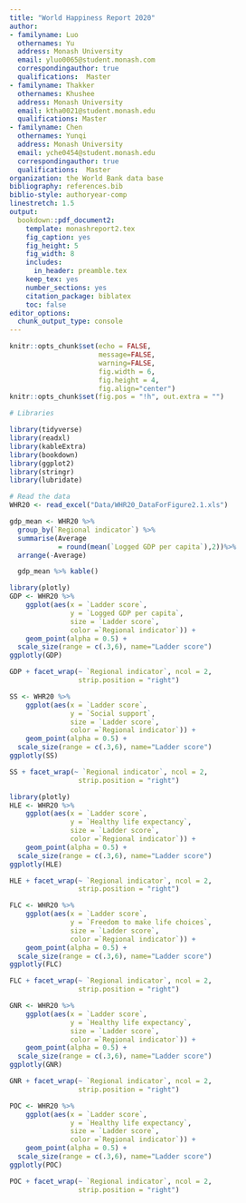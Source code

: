 ```yaml
---
title: "World Happiness Report 2020"
author:
- familyname: Luo
  othernames: Yu
  address: Monash University
  email: yluo0065@student.monash.com
  correspondingauthor: true
  qualifications:  Master
- familyname: Thakker
  othernames: Khushee
  address: Monash University
  email: ktha0021@student.monash.edu
  qualifications: Master
- familyname: Chen
  othernames: Yunqi
  address: Monash University
  email: yche0454@student.monash.edu
  correspondingauthor: true
  qualifications:  Master
organization: the World Bank data base
bibliography: references.bib
biblio-style: authoryear-comp
linestretch: 1.5
output:
  bookdown::pdf_document2:
    template: monashreport2.tex
    fig_caption: yes
    fig_height: 5
    fig_width: 8
    includes:
      in_header: preamble.tex
    keep_tex: yes
    number_sections: yes
    citation_package: biblatex
    toc: false
editor_options: 
  chunk_output_type: console
---
```


```r
knitr::opts_chunk$set(echo = FALSE, 
                      message=FALSE, 
                      warning=FALSE,
                      fig.width = 6, 
                      fig.height = 4,
                      fig.align="center")
knitr::opts_chunk$set(fig.pos = "!h", out.extra = "")

# Libraries

library(tidyverse)
library(readxl)
library(kableExtra)
library(bookdown)
library(ggplot2)
library(stringr)
library(lubridate)
```


```r
# Read the data
WHR20 <- read_excel("Data/WHR20_DataForFigure2.1.xls")
```

\section*{Introduction}

\section*{1 }

\subsection*{1.2 }


\clearpage
\section*{2 }

\subsection*{2.1 GDP}

```r
gdp_mean <- WHR20 %>% 
  group_by(`Regional indicator`) %>% 
  summarise(Average 
            = round(mean(`Logged GDP per capita`),2))%>%
  arrange(-Average)

  gdp_mean %>% kable()
```


```r
library(plotly)
GDP <- WHR20 %>% 
    ggplot(aes(x = `Ladder score`, 
               y = `Logged GDP per capita`, 
               size = `Ladder score`, 
               color =`Regional indicator`)) +
    geom_point(alpha = 0.5) +
  scale_size(range = c(.3,6), name="Ladder score")
ggplotly(GDP)
```

```r
GDP + facet_wrap(~ `Regional indicator`, ncol = 2,
                 strip.position = "right")
```

\subsection*{2.2 Social support}

```r
SS <- WHR20 %>% 
    ggplot(aes(x = `Ladder score`, 
               y = `Social support`, 
               size = `Ladder score`, 
               color =`Regional indicator`)) +
    geom_point(alpha = 0.5) +
  scale_size(range = c(.3,6), name="Ladder score")
ggplotly(SS)
```

```r
SS + facet_wrap(~ `Regional indicator`, ncol = 2,
                 strip.position = "right")
```

\subsection*{2.3 Social Healthy life expectancy}

```r
library(plotly)
HLE <- WHR20 %>% 
    ggplot(aes(x = `Ladder score`, 
               y = `Healthy life expectancy`, 
               size = `Ladder score`, 
               color =`Regional indicator`)) +
    geom_point(alpha = 0.5) +
  scale_size(range = c(.3,6), name="Ladder score")
ggplotly(HLE)
```

```r
HLE + facet_wrap(~ `Regional indicator`, ncol = 2,
                 strip.position = "right")
```


\subsection*{2.4 Freedom to make life choices}

```r
FLC <- WHR20 %>% 
    ggplot(aes(x = `Ladder score`, 
               y = `Freedom to make life choices`, 
               size = `Ladder score`, 
               color =`Regional indicator`)) +
    geom_point(alpha = 0.5) +
  scale_size(range = c(.3,6), name="Ladder score")
ggplotly(FLC)
```

```r
FLC + facet_wrap(~ `Regional indicator`, ncol = 2,
                 strip.position = "right")
```


\subsection*{2.5 Generosity}

```r
GNR <- WHR20 %>% 
    ggplot(aes(x = `Ladder score`, 
               y = `Healthy life expectancy`, 
               size = `Ladder score`, 
               color =`Regional indicator`)) +
    geom_point(alpha = 0.5) +
  scale_size(range = c(.3,6), name="Ladder score")
ggplotly(GNR)
```

```r
GNR + facet_wrap(~ `Regional indicator`, ncol = 2,
                 strip.position = "right")
```


\subsection*{2.6 Perceptions of corruption}

```r
POC <- WHR20 %>% 
    ggplot(aes(x = `Ladder score`, 
               y = `Healthy life expectancy`, 
               size = `Ladder score`, 
               color =`Regional indicator`)) +
    geom_point(alpha = 0.5) +
  scale_size(range = c(.3,6), name="Ladder score")
ggplotly(POC)
```

```r
POC + facet_wrap(~ `Regional indicator`, ncol = 2,
                 strip.position = "right")
```

\clearpage
\section*{3 }

\subsection*{3.1 }

\clearpage
\section*{Conclusion}

\clearpage
\section*{References}


